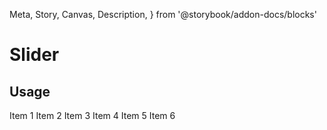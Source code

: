  Meta,
  Story,
  Canvas,
  Description,
} from '@storybook/addon-docs/blocks'

<Meta title="Components/Slider" component={Slider} />

# Slider

## Usage

<Canvas>
  <Story name="basic">
    <Slider m={1}>
      <Slider.Item>Item 1</Slider.Item>
      <Slider.Item>Item 2</Slider.Item>
      <Slider.Item>Item 3</Slider.Item>
      <Slider.Item>Item 4</Slider.Item>
      <Slider.Item>Item 5</Slider.Item>
      <Slider.Item>Item 6</Slider.Item>
    </Slider>
  </Story>
</Canvas>
